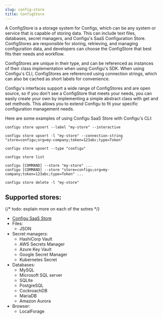```yaml
---
slug: config-store
title: ConfigStore
---
```


A ConfigStore is a storage system for Configs, which can be any system or service that is capable of storing data. This can include text files, databases, secret managers, and Configu's SaaS Configuration Store. ConfigStores are responsible for storing, retrieving, and managing configuration data, and developers can choose the ConfigStore that best fits their needs and workflow.

ConfigStores are unique in their type, and can be referenced as instances of their class implementation when using Configu's SDK. When using Configu's CLI, ConfigStores are referenced using connection strings, which can also be cached as short labels for convenience.

Configu's interfaces support a wide range of ConfigStores and are open source, so if you don't see a ConfigStore that meets your needs, you can easily create your own by implementing a simple abstract class with get and set methods. This allows you to extend Configu to fit your specific configuration management needs.

Here are some examples of using Configu SaaS Store with Configu's CLI:

```shell
configu store upsert --label "my-store" --interactive

configu store upsert -l "my-store" --connection-string "store=configu;org=my-company;token=123abc;type=Token"

configu store upsert --type "configu"

configu store list

configu [COMMAND] --store "my-store" ...
configu [COMMAND] --store "store=configu;org=my-company;token=123abc;type=Token" ...

configu store delete -l "my-store"
```

## Supported stores:

{/* todo: explain more on each of the sotres */}

- [Configu SaaS Store](https://app.configu.com/)
- Files:
  - JSON
- Secret managers:
  - HashiCorp Vault
  - AWS Secrets Manager
  - Azure Key Vault
  - Google Secret Manager
  - Kubernetes Secret
- Databases:
  - MySQL
  - Microsoft SQL server
  - SQLite
  - PostgreSQL
  - CockroachDB
  - MariaDB
  - Amazon Aurora
- Browser:
  - LocalForage
